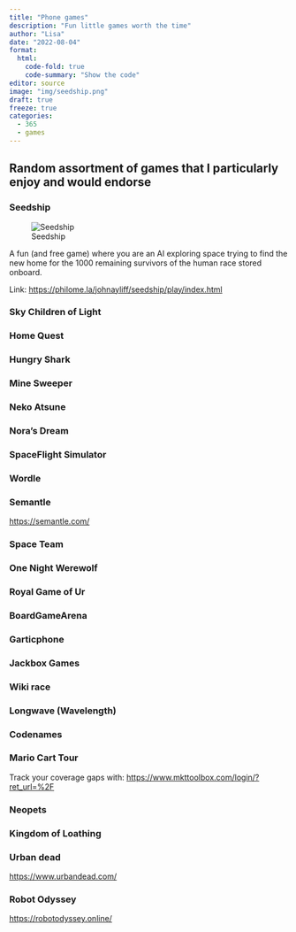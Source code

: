 ```yaml
---
title: "Phone games"
description: "Fun little games worth the time"
author: "Lisa"
date: "2022-08-04"
format:
  html:
    code-fold: true
    code-summary: "Show the code"
editor: source
image: "img/seedship.png"
draft: true
freeze: true
categories:
  - 365
  - games
---
```


## Random assortment of games that I particularly enjoy and would endorse

### Seedship

![Seedship](img/seedship.png)

A fun (and free game) where you are an AI exploring space trying to find the new home for the 1000 remaining survivors of the human race stored onboard.

Link: <https://philome.la/johnayliff/seedship/play/index.html>

### Sky Children of Light

### Home Quest

### Hungry Shark

### Mine Sweeper

### Neko Atsune

### Nora's Dream 

### SpaceFlight Simulator

### Wordle 

### Semantle 

<https://semantle.com/> 

### Space Team

### One Night Werewolf

### Royal Game of Ur 

### BoardGameArena 

### Garticphone 

### Jackbox Games 

### Wiki race

### Longwave (Wavelength)

### Codenames 

### Mario Cart Tour

Track your coverage gaps with: <https://www.mkttoolbox.com/login/?ret_url=%2F> 

### Neopets

### Kingdom of Loathing

### Urban dead

<https://www.urbandead.com/> 


### Robot Odyssey 

<https://robotodyssey.online/> 







